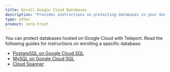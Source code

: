 ```yaml
---
title: Enroll Google Cloud Databases
description: "Provides instructions on protecting databases in your Google Cloud-managed infrastructure with Teleport."
type: other
product: zero-trust
---
```


You can protect databases hosted on Google Cloud with Teleport. Read the
following guides for instructions on enrolling a specific database:

- [PostgreSQL on Google Cloud SQL](postgres-cloudsql.mdx)
- [MySQL on Google Cloud SQL](mysql-cloudsql.mdx)
- [Cloud Spanner](spanner.mdx)

